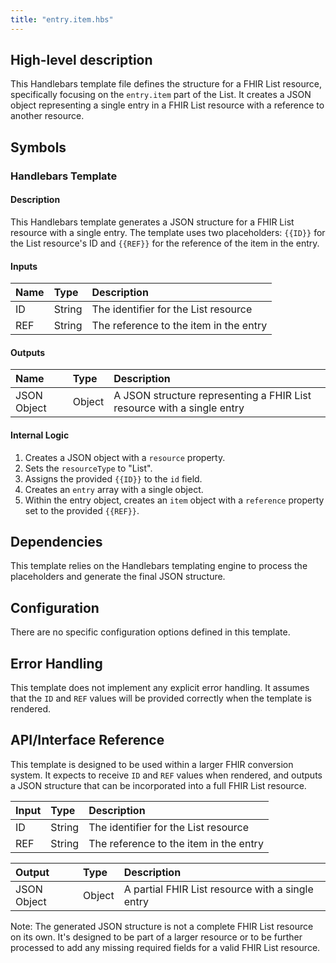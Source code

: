 ```yaml
---
title: "entry.item.hbs"
---
```


## High-level description
This Handlebars template file defines the structure for a FHIR List resource, specifically focusing on the `entry.item` part of the List. It creates a JSON object representing a single entry in a FHIR List resource with a reference to another resource.

## Symbols

### Handlebars Template
#### Description
This Handlebars template generates a JSON structure for a FHIR List resource with a single entry. The template uses two placeholders: `{{ID}}` for the List resource's ID and `{{REF}}` for the reference of the item in the entry.

#### Inputs
| Name | Type | Description |
|:-----|:-----|:------------|
| ID | String | The identifier for the List resource |
| REF | String | The reference to the item in the entry |

#### Outputs
| Name | Type | Description |
|:-----|:-----|:------------|
| JSON Object | Object | A JSON structure representing a FHIR List resource with a single entry |

#### Internal Logic
1. Creates a JSON object with a `resource` property.
2. Sets the `resourceType` to "List".
3. Assigns the provided `{{ID}}` to the `id` field.
4. Creates an `entry` array with a single object.
5. Within the entry object, creates an `item` object with a `reference` property set to the provided `{{REF}}`.

## Dependencies
This template relies on the Handlebars templating engine to process the placeholders and generate the final JSON structure.

## Configuration
There are no specific configuration options defined in this template.

## Error Handling
This template does not implement any explicit error handling. It assumes that the `ID` and `REF` values will be provided correctly when the template is rendered.

## API/Interface Reference
This template is designed to be used within a larger FHIR conversion system. It expects to receive `ID` and `REF` values when rendered, and outputs a JSON structure that can be incorporated into a full FHIR List resource.

| Input | Type | Description |
|:------|:-----|:------------|
| ID | String | The identifier for the List resource |
| REF | String | The reference to the item in the entry |

| Output | Type | Description |
|:-------|:-----|:------------|
| JSON Object | Object | A partial FHIR List resource with a single entry |

Note: The generated JSON structure is not a complete FHIR List resource on its own. It's designed to be part of a larger resource or to be further processed to add any missing required fields for a valid FHIR List resource.